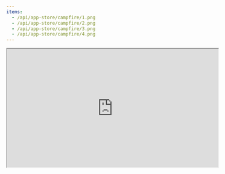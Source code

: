 ```yaml
---
items:
  - /api/app-store/campfire/1.png
  - /api/app-store/campfire/2.png
  - /api/app-store/campfire/3.png
  - /api/app-store/campfire/4.png
---
```


<Slider items={items} />

<iframe class="w-full aspect-video -mx-2" width="560" height="315" src="https://player.vimeo.com/video/683733529?app_id=122963&h=025a2fae94&referrer=https%3A%2F%2Fwww.campfire.to%2F" />

## Feel connected with your remote team
Team events, new hire onboardings, coffee chats, all on Campfire. No more awkward Zoom calls.

## Actually fun virtual socials
Campfire updates your team space with new games & activities weekly. You’ll never need to find another app or plan anything - ever!

## Your team's relaxed social space
Give your team the space to unwind and connect- separate from rigid Zoom calls.

### Fun & casual activities
We deliver fun and easy-to-play games & activities for teams of 2 to 20+, so you can just relax and connect.

### Organic interactions
80% of teams that use Campfire start having spontaneous social hangouts.

### Casual and friendly
Separate work chats from social & human interactions by giving your team a more relaxed space to share.

